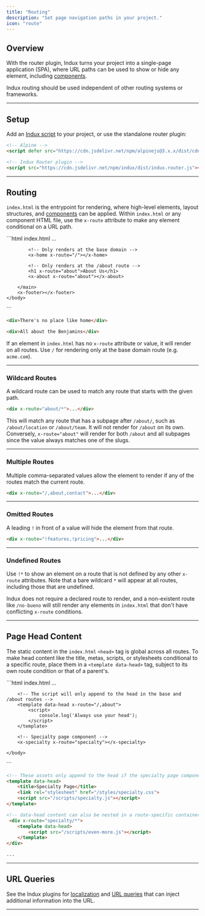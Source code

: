 ```yaml
---
title: "Routing"
description: "Set page navigation paths in your project."
icon: "route"
---
```


## Overview

With the router plugin, Indux turns your project into a single-page application (SPA), where URL paths can be used to show or hide any element, including [components](/plugins/components).

<Note>Indux routing should be used independent of other routing systems or frameworks.</Note>

---

## Setup

Add an [Indux script](/getting-started/setup) to your project, or use the standalone router plugin:

```html
<!-- Alpine -->
<script defer src="https://cdn.jsdelivr.net/npm/alpinejs@3.x.x/dist/cdn.min.js"></script>

<!-- Indux Router plugin -->
<script src="https://cdn.jsdelivr.net/npm/indux/dist/indux.router.js"></script>
```

---

## Routing

`index.html` is the entrypoint for rendering, where high-level elements, layout structures, and [components](/plugins/components) can be applied. Within `index.html` or any component HTML file, use the `x-route` attribute to make any element conditional on a URL path.

<CodeGroup>
```html index.html
<!DOCTYPE html>
<html>
    <head>
        ...
    </head>
    <body>
        <x-header></x-header>
        <main>

            <!-- Only renders at the base domain -->
            <x-home x-route="/"></x-home>

            <!-- Only renders at the /about route -->
            <h1 x-route="about">About Us</h1>
            <x-about x-route="about"></x-about>

        </main>
        <x-footer></x-footer>
    </body>
</html>
```

```html home.html
<div>There's no place like home</div>
```

```html about.html
<div>All about the Benjamins</div>
```

</CodeGroup>

If an element in `index.html` has no `x-route` attribute or value, it will render on all routes. Use `/` for rendering only at the base domain route (e.g. `acme.com`).

---

### Wildcard Routes

A wildcard route can be used to match any route that starts with the given path.

```html
<div x-route="about/*">...</div>
```

This will match any route that has a subpage after `/about/`, such as `/about/location` or `/about/team`. It will not render for `/about` on its own. Conversely, `x-route="about"` will render for both `/about` and all subpages since the value always matches one of the slugs.

---

### Multiple Routes

Multiple comma-separated values allow the element to render if any of the routes match the current route.

```html
<div x-route="/,about,contact">...</div>
```

---

### Omitted Routes

A leading `!` in front of a value will hide the element from that route.

```html
<div x-route="!features,!pricing">...</div>
```

---

### Undefined Routes

Use `!*` to show an element on a route that is not defined by any other `x-route` attributes. Note that a bare wildcard `*` will appear at all routes, including those that are undefined.

<Note>Indux does not require a declared route to render, and a non-existent route like `/no-bueno` will still render any elements in `index.html` that don't have conflicting `x-route` conditions.</Note>

---

## Page Head Content

The static content in the `index.html` `<head>` tag is global across all routes. To make head content like the title, metas, scripts, or stylesheets conditional to a specific route, place them in a `<template data-head>` tag, subject to its own route condition or that of a parent's.

<CodeGroup>
```html index.html
<!DOCTYPE html>
<html>
    <head>
        ...
    </head>
    <body>

        <!-- The script will only append to the head in the base and /about routes -->
        <template data-head x-route="/,about">
            <script>
                console.log('Always use your head');
            </script>
        </template>

        <!-- Specialty page component -->
        <x-specialty x-route="specialty"></x-specialty>

    </body>
</html>
```

```html specialty.html
<!-- These assets only append to the head if the specialty page component is rendered -->
<template data-head>
    <title>Specialty Page</title>
    <link rel="stylesheet" href="/styles/specialty.css">
    <script src="/scripts/specialty.js"></script>
</template>

<!-- data-head content can also be nested in a route-specific container -->
 <div x-route="specialty/*">
    <template data-head>
        <script src="/scripts/even-more.js"></script>
    </template>
</div>

...
```
</CodeGroup>

---

## URL Queries

See the Indux plugins for [localization](/plugins/localization) and [URL queries](/plugins/url-queries) that can inject additional information into the URL.

---
